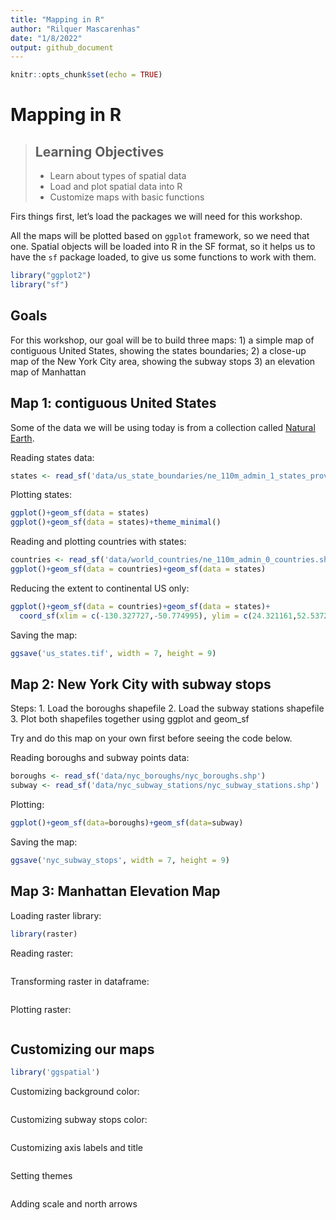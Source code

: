 ---
title: "Mapping in R"
author: "Rilquer Mascarenhas"
date: "1/8/2022"
output: github_document
---

```{r setup, include=FALSE}
knitr::opts_chunk$set(echo = TRUE)
```

Mapping in R
================

> ## Learning Objectives
>
> * Learn about types of spatial data
> * Load and plot spatial data into R
> * Customize maps with basic functions

Firs things first, let's load the packages we will need for this workshop.

All the maps will be plotted based on `ggplot` framework, so we need that one.
Spatial objects will be loaded into R in the SF format, so it helps us to have
the `sf` package loaded, to give us some functions to work with them.

``` {r}
library("ggplot2")
library("sf")
```

## Goals

For this workshop, our goal will be to build three maps:
1) a simple map of contiguous United States, showing the states boundaries;
2) a close-up map of the New York City area, showing the subway stops
3) an elevation map of Manhattan

## Map 1: contiguous United States

Some of the data we will be using today is from a collection called [Natural Earth](https://www.naturalearthdata.com/).

Reading states data:

```{r}
states <- read_sf('data/us_state_boundaries/ne_110m_admin_1_states_provinces.shp')
```

Plotting states:

```{r}
ggplot()+geom_sf(data = states)
ggplot()+geom_sf(data = states)+theme_minimal()
```

Reading and plotting countries with states:

```{r}
countries <- read_sf('data/world_countries/ne_110m_admin_0_countries.shp')
ggplot()+geom_sf(data = countries)+geom_sf(data = states)

```

Reducing the extent to continental US only:

```{r}
ggplot()+geom_sf(data = countries)+geom_sf(data = states)+
  coord_sf(xlim = c(-130.327727,-50.774995), ylim = c(24.321161,52.537236), expand = FALSE)
```

Saving the map:

```{r}
ggsave('us_states.tif', width = 7, height = 9)
```

## Map 2: New York City with subway stops

Steps:
1. Load the boroughs shapefile
2. Load the subway stations shapefile
3. Plot both shapefiles together using ggplot and geom_sf

Try and do this map on your own first before seeing the code below.

Reading boroughs and subway points data:

```{r}
boroughs <- read_sf('data/nyc_boroughs/nyc_boroughs.shp')
subway <- read_sf('data/nyc_subway_stations/nyc_subway_stations.shp')
```

Plotting:

```{r}
ggplot()+geom_sf(data=boroughs)+geom_sf(data=subway)
```

Saving the map:

```{r}
ggsave('nyc_subway_stops', width = 7, height = 9)
```

## Map 3: Manhattan Elevation Map

Loading raster library:

```{r}
library(raster)
```

Reading raster:

```{r}
```

Transforming raster in dataframe:

```{r}
```

Plotting raster:

```{r}
```

## Customizing our maps

```{r}
library('ggspatial')
```

Customizing background color:

```{r}
```

Customizing subway stops color:

```{r}
```

Customizing axis labels and title

```{r}
```

Setting themes

```{r}
```

Adding scale and north arrows

```{r}
```